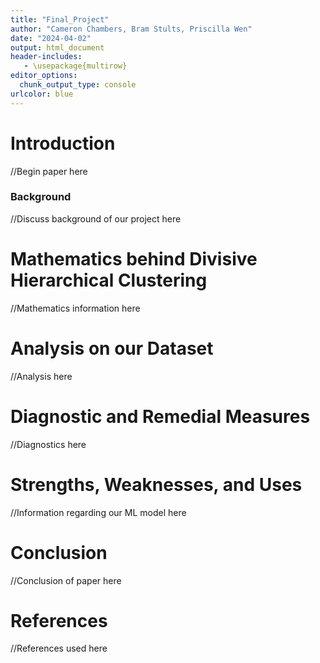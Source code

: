 ```yaml
---
title: "Final_Project"
author: "Cameron Chambers, Bram Stults, Priscilla Wen"
date: "2024-04-02"
output: html_document
header-includes:
   - \usepackage{multirow}
editor_options: 
  chunk_output_type: console
urlcolor: blue
---
```


# Introduction
//Begin paper here

### Background 
//Discuss background of our project here


# Mathematics behind Divisive Hierarchical Clustering
//Mathematics information here


# Analysis on our Dataset
//Analysis here


# Diagnostic and Remedial Measures
//Diagnostics here


# Strengths, Weaknesses, and Uses
//Information regarding our ML model here


# Conclusion
//Conclusion of paper here


# References
//References used here


